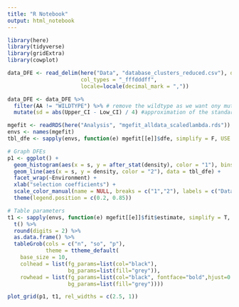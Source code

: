 ```yaml
---
title: "R Notebook"
output: html_notebook
---
```


```r
library(here)
library(tidyverse)
library(gridExtra)
library(cowplot)
```

```r
data_DFE <- read_delim(here("Data", "database_clusters_reduced.csv"), delim = ";",
                       col_types = "_fffdddff",
                       locale=locale(decimal_mark = ","))

data_DFE <- data_DFE %>%
  filter(AA != "WILDTYPE") %>% # remove the wildtype as we want ony mutants for the DFE
  mutate(sd = abs(Upper_CI - Low_CI) / 4) #approximation of the standard deviation by the standard error.

mgefit <- readRDS(here("Analysis", "mgefit_alldata_scaledlambda.rds"))
envs <- names(mgefit)
tbl_dfe <- sapply(envs, function(e) mgefit[[e]]$dfe, simplify = F, USE.NAMES = F) %>% bind_rows()
```


```r
# Graph DFEs
p1 <- ggplot() +
  geom_histogram(aes(x = s, y = after_stat(density), color = "1"), bins = 50, data = data_DFE) +
  geom_line(aes(x = s, y = density, color = "2"), data = tbl_dfe) +
  facet_wrap(~Environment) +
  xlab("selection coefficients") +
  scale_color_manual(name = NULL, breaks = c("1","2"), labels = c("Data", "Fit mixture"), values = c("#808080","#FF0000"))+
  theme(legend.position = c(0.2, 0.85))

# Table parameters
t1 <- sapply(envs, function(e) mgefit[[e]]$fit$estimate, simplify = T, USE.NAMES = T) %>%
  t() %>%
  round(digits = 2) %>%
  as.data.frame() %>%
  tableGrob(cols = c("n", "so", "p"),
            theme = ttheme_default(
    base_size = 10,
    colhead = list(fg_params=list(col="black"),
                   bg_params=list(fill="grey")),
    rowhead = list(fg_params=list(col="black", fontface="bold",hjust=0.5, x=0.5),
                   bg_params=list(fill="grey"))))

plot_grid(p1, t1, rel_widths = c(2.5, 1))
```

